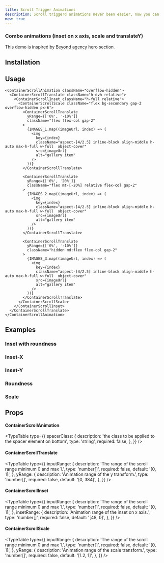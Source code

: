 ```yaml
---
title: Scroll Trigger Animations
description: Scroll triggerd animations never been easier, now you can animate transforms, and roundness and positioning.
new: true
---
```


### Combo animations (inset on x axis, scale and translateY)

This demo is inspired by [Beyond agency](https://bynd-agency.com/) hero section.

<ComponentPreview name="container-scroll-combo-demo" />

## Installation

<ComponentInstallation name="containers-scroll-animations" />

## Usage

```tsx
<ContainerScrollAnimation className="overflow-hidden">
  <ContainerScrollTranslate className="h-dvh relative">
    <ContainerScrollInset className="h-full relative">
      <ContainerScrollScale className="flex bg-secondary gap-2 overflow-hidden px-6">
        <ContainerScrollTranslate
          yRange={['0%', '-10%']}
          className="flex flex-col gap-2"
        >
          {IMAGES_1.map((imageUrl, index) => (
            <img
              key={index}
              className="aspect-[4/2.5] inline-block align-middle h-auto max-h-full w-full  object-cover"
              src={imageUrl}
              alt="gallery item"
            />
          ))}
        </ContainerScrollTranslate>

        <ContainerScrollTranslate
          yRange={['0%', '20%']}
          className="flex mt-[-20%] relative flex-col gap-2"
        >
          {IMAGES_2.map((imageUrl, index) => (
            <img
              key={index}
              className="aspect-[4/2.5] inline-block align-middle h-auto max-h-full w-full  object-cover"
              src={imageUrl}
              alt="gallery item"
            />
          ))}
        </ContainerScrollTranslate>

        <ContainerScrollTranslate
          yRange={['0%', '-10%']}
          className="hidden md:flex flex-col gap-2"
        >
          {IMAGES_3.map((imageUrl, index) => (
            <img
              key={index}
              className="aspect-[4/2.5] inline-block align-middle h-auto max-h-full w-full  object-cover"
              src={imageUrl}
              alt="gallery item"
            />
          ))}
        </ContainerScrollTranslate>
      </ContainerScrollScale>
    </ContainerScrollInset>
  </ContainerScrollTranslate>
</ContainerScrollAnimation>
```

## Examples

### Inset with roundness

<ComponentPreview name="container-scroll-inset-demo" />

### Inset-X

<ComponentPreview name="container-scroll-inset-x-demo" />

### Inset-Y

<ComponentPreview name="container-scroll-inset-y-demo" />

### Roundness

<ComponentPreview name="container-scroll-radius-demo" />

### Scale

<ComponentPreview name="container-scroll-scale-demo" />

## Props

#### ContainerScrollAnimation

<TypeTable
  type={{
    spacerClass: {
      description: 'the class to be applied to the spacer element on bottom',
      type: 'string',
      required: false,
    },
  }}
/>

#### ContainerScrollTranslate

<TypeTable
  type={{
    inputRange: {
      description: 'The range of the scroll range minimum 0 and max 1.',
      type: 'number[]',
      required: false,
      default: '[0, 1]',
    },
    yRange: {
      description: 'Animation range of the y transform.',
      type: 'number[]',
      required: false,
      default: '[0, 384]',
    },
  }}
/>

#### ContainerScrollInset

<TypeTable
  type={{
    inputRange: {
      description: 'The range of the scroll range minimum 0 and max 1.',
      type: 'number[]',
      required: false,
      default: '[0, 1]',
    },
    insetRange: {
      description: 'Animation range of the inset on x axis.',
      type: 'number[]',
      required: false,
      default: '[48, 0]',
    },
  }}
/>

#### ContainerScrollScale

<TypeTable
  type={{
    inputRange: {
      description: 'The range of the scroll range minimum 0 and max 1.',
      type: 'number[]',
      required: false,
      default: '[0, 1]',
    },
    yRange: {
      description: 'Animation range of the scale transform.',
      type: 'number[]',
      required: false,
      default: '[1.2, 1]',
    },
  }}
/>
